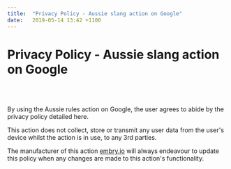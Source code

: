 ```yaml
---
title:  "Privacy Policy - Aussie slang action on Google"
date:   2019-05-14 13:42 +1100
---
```


<div className="blog">

# Privacy Policy - Aussie slang action on Google
<br/>
<br/>

By using the Aussie rules action on Google, the user agrees to abide by the privacy policy detailed here.

This action does not collect, store or transmit any user data from the user's device whilst the action is in use, to any 3rd parties.

The manufacturer of this action [embry.io](http://embry.io) will always endeavour to update this policy when any changes are made to this action's functionality.

</div>